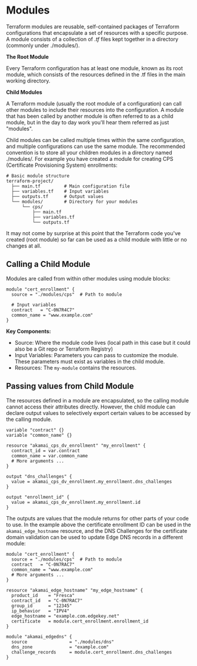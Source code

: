 # Modules

Terraform modules are reusable, self-contained packages of Terraform configurations that encapsulate a set of resources with a specific purpose. A module consists of a collection of _.tf_ files kept together in a directory (commonly under ./modules/). 

**The Root Module**

Every Terraform configuration has at least one module, known as its root module, which consists of the resources defined in the .tf files in the main working directory.

**Child Modules**

A Terraform module (usually the root module of a configuration) can call other modules to include their resources into the configuration. A module that has been called by another module is often referred to as a child module, but in the day to day work you'll hear them referred as just "modules". 

Child modules can be called multiple times within the same configuration, and multiple configurations can use the same module. The recommended convention is to store all your children modules in a directory named ./modules/. For example you have created a module for creating CPS (Certificate Provisioning System) enrollments:

```text {6-7}
# Basic module structure
terraform-project/
  ├── main.tf         # Main configuration file
  ├── variables.tf    # Input variables
  ├── outputs.tf      # Output values
  └── modules/        # Directory for your modules
      └── cps/
          ├── main.tf
          ├── variables.tf
          └── outputs.tf
```

It may not come by surprise at this point that the Terraform code you've created (root module) so far can be used as a child module with little or no changes at all.

## Calling a Child Module
Modules are called from within other modules using module blocks:
```hcl filename="main.tf" {2}
module "cert_enrollment" {
  source = "./modules/cps"  # Path to module
  
  # Input variables
  contract   = "C-0N7R4C7"
  common_name = "www.example.com"
}
```

**Key Components:**

* Source: Where the module code lives (local path in this case but it could also be a Git repo or Terraform Registry)
* Input Variables: Parameters you can pass to customize the module. These parameters must exist as variables in the child module.
* Resources: The `my-module` contains the resources.

## Passing values from Child Module
The resources defined in a module are encapsulated, so the calling module cannot access their attributes directly. However, the child module can declare output values to selectively export certain values to be accessed by the calling module.   

```hcl filename="./modules/cps/variables.tf" copy
variable "contract" {}
variable "common_name" {}
```

```hcl filename="./modules/cps/main.tf" copy {}
resource "akamai_cps_dv_enrollment" "my_enrollment" {
  contract_id = var.contract
  common_name = var.common_name
  # More arguments ... 
}
```

```hcl filename="./modules/cps/outputs.tf" copy {}
output "dns_challenges" {
  value = akamai_cps_dv_enrollment.my_enrollment.dns_challenges
}

output "enrollment_id" {
  value = akamai_cps_dv_enrollment.my_enrollment.id
}
```

The outputs are values that the module returns for other parts of your code to use. In the example above the certificate enrollment ID can be used in the `akamai_edge_hostname` resource, and the DNS Challenges for the certificate domain validation can be used to update Edge DNS records in a different module:

```hcl filename="main.tf" copy {14,20}
module "cert_enrollment" {
  source = "./modules/cps"  # Path to module
  contract   = "C-0N7RAC7"
  common_name = "www.example.com"
  # More arguments ...
}

resource "akamai_edge_hostname" "my_edge_hostname" {
  product_id    = "Fresca"
  contract_id   = "C-0N7RAC7"
  group_id      = "12345"
  ip_behavior   = "IPV4"
  edge_hostname = "example.com.edgekey.net"
  certificate   = module.cert_enrollment.enrollment_id
}

module "akamai_edgedns" {
  source                = "./modules/dns"
  dns_zone              = "example.com"
  challenge_records     = module.cert_enrollment.dns_challenges
}
```

